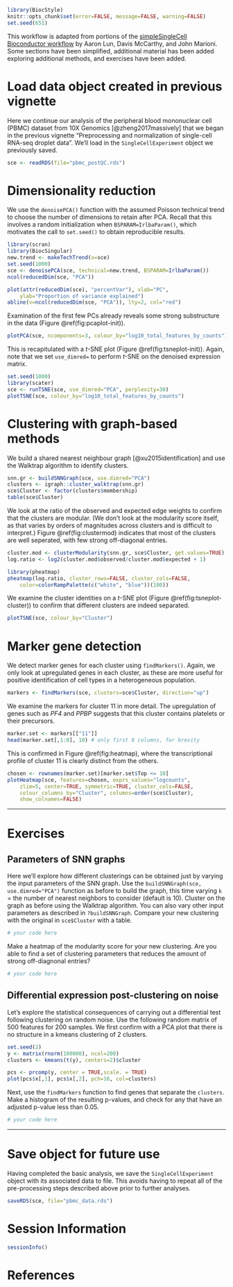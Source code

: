 ```r
library(BiocStyle)
knitr::opts_chunk$set(error=FALSE, message=FALSE, warning=FALSE)
set.seed(651)
```

This workflow is adapted from portions of the [simpleSingleCell Bioconductor workflow](https://www.bioconductor.org/help/workflows/simpleSingleCell/) by Aaron Lun, Davis McCarthy, and John Marioni. Some sections have been simplified, additional material has been added exploring additional methods, and exercises have been added.

# Load data object created in previous vignette

Here we continue our analysis of the peripheral blood mononuclear cell (PBMC) dataset from 10X Genomics [@zheng2017massively] that 
we began in the previous vignette "Preprocessing and normalization of single-cell RNA-seq droplet data". We'll load in the `SingleCellExperiment` object we previously saved. 

```r
sce <- readRDS(file="pbmc_postQC.rds")
```

# Dimensionality reduction

We use the `denoisePCA()` function with the assumed Poisson technical trend to choose the number of dimensions to retain after PCA.
Recall that this involves a random initialization when `BSPARAM=IrlbaParam()`, which motivates the call to `set.seed()` to obtain reproducible results.

```r
library(scran)
library(BiocSingular)
new.trend <- makeTechTrend(x=sce)
set.seed(1000)
sce <- denoisePCA(sce, technical=new.trend, BSPARAM=IrlbaParam())
ncol(reducedDim(sce, "PCA"))
```

```r
plot(attr(reducedDim(sce), "percentVar"), xlab="PC",
	ylab="Proportion of variance explained")
abline(v=ncol(reducedDim(sce, "PCA")), lty=2, col="red")
```

Examination of the first few PCs already reveals some strong substructure in the data (Figure \@ref(fig:pcaplot-init)).

```r
plotPCA(sce, ncomponents=3, colour_by="log10_total_features_by_counts")
```

This is recapitulated with a _t_-SNE plot (Figure \@ref(fig:tsneplot-init)).
Again, note that we set `use_dimred=` to perform _t_-SNE on the denoised expression matrix.

```r
set.seed(1000)
library(scater)
sce <- runTSNE(sce, use_dimred="PCA", perplexity=30)
plotTSNE(sce, colour_by="log10_total_features_by_counts")
```

# Clustering with graph-based methods

We build a shared nearest neighbour graph [@xu2015identification] and use the Walktrap algorithm to identify clusters.

```r
snn.gr <- buildSNNGraph(sce, use.dimred="PCA")
clusters <- igraph::cluster_walktrap(snn.gr)
sce$Cluster <- factor(clusters$membership)
table(sce$Cluster)
```

We look at the ratio of the observed and expected edge weights to confirm that the clusters are modular.
(We don't look at the modularity score itself, as that varies by orders of magnitudes across clusters and is difficult to interpret.)
Figure \@ref(fig:clustermod) indicates that most of the clusters are well seperated, with few strong off-diagonal entries. 

```r
cluster.mod <- clusterModularity(snn.gr, sce$Cluster, get.values=TRUE)
log.ratio <- log2(cluster.mod$observed/cluster.mod$expected + 1)

library(pheatmap)
pheatmap(log.ratio, cluster_rows=FALSE, cluster_cols=FALSE, 
    color=colorRampPalette(c("white", "blue"))(100))
```

We examine the cluster identities on a _t_-SNE plot (Figure \@ref(fig:tsneplot-cluster)) to confirm that different clusters are indeed separated.

```r
plotTSNE(sce, colour_by="Cluster")
```

# Marker gene detection

We detect marker genes for each cluster using `findMarkers()`.
Again, we only look at upregulated genes in each cluster, as these are more useful for positive identification of cell types in a heterogeneous population.

```r
markers <- findMarkers(sce, clusters=sce$Cluster, direction="up")
```

We examine the markers for cluster 11 in more detail.
The upregulation of genes such as _PF4_ and _PPBP_ suggests that this cluster contains platelets or their precursors.

```r
marker.set <- markers[["11"]]
head(marker.set[,1:8], 10) # only first 8 columns, for brevity
```
This is confirmed in Figure \@ref(fig:heatmap), where the transcriptional profile of cluster 11 is clearly distinct from the others.

```r
chosen <- rownames(marker.set)[marker.set$Top <= 10]
plotHeatmap(sce, features=chosen, exprs_values="logcounts", 
    zlim=5, center=TRUE, symmetric=TRUE, cluster_cols=FALSE,
    colour_columns_by="Cluster", columns=order(sce$Cluster),
    show_colnames=FALSE)
```

***
# Exercises

## Parameters of SNN graphs

Here we'll explore how different clusterings can be obtained just by varying the input parameters of the SNN graph. Use the `buildSNNGraph(sce, use.dimred="PCA")` function as before to build the graph, this time varying `k` = the number of nearest neighbors to consider (default is 10). Cluster on the graph as before using the Walktrap algorithm.  You can also vary other input parameters as described in `?buildSNNGraph`. Compare your new clustering with the original in `sce$Cluster` with a table.

```r
# your code here

```

Make a heatmap of the modularity score for your new clustering. Are you able to find a set of clustering parameters that reduces the amount of strong off-diagnonal entries?

```r
# your code here

```

## Differential expression post-clustering on noise

Let's explore the statistical consequences of carrying out a differential test following clustering on random noise. Use the following random matrix of 500 features for 200 samples. We first confirm with a PCA plot that there is no structure in a kmeans clustering of 2 clusters.

```r
set.seed(2)
y <- matrix(rnorm(100000), ncol=200)
clusters <- kmeans(t(y), centers=2)$cluster

pcs <- prcomp(y, center = TRUE,scale. = TRUE)
plot(pcs$x[,1], pcs$x[,2], pch=16, col=clusters)
```

Next, use the `findMarkers` function to find genes that separate the `clusters`. Make a histogram of the resulting p-values, and check for any that have an adjusted p-value less than 0.05.

```r
# your code here

```


***

# Save object for future use

Having completed the basic analysis, we save the `SingleCellExperiment` object with its associated data to file.
This avoids having to repeat all of the pre-processing steps described above prior to further analyses.

```r
saveRDS(sce, file="pbmc_data.rds")
```


# Session Information

```r
sessionInfo()
```

# References
